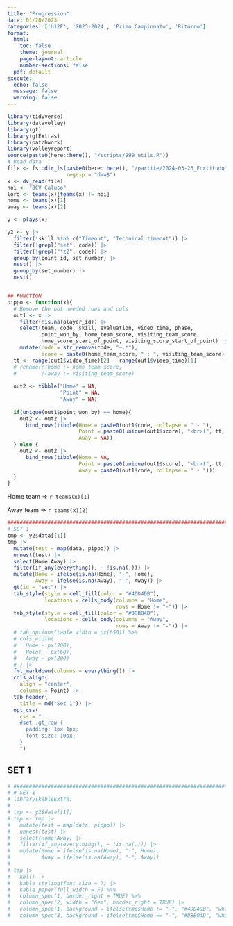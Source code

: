 ```yaml
---
title: "Progression"
date: 01/20/2023
categories: ['U12F', '2023-2024', 'Primo Campionato', 'Ritorno']
format:
  html:
    toc: false
    theme: journal
    page-layout: article
    number-sections: false
  pdf: default
execute:
  echo: false
  message: false
  warning: false
---
```


```r
library(tidyverse)
library(datavolley)
library(gt)
library(gtExtras)
library(patchwork)
library(volleyreport)
source(paste0(here::here(), "/scripts/999_utils.R"))
# Read data
file <- fs::dir_ls(paste0(here::here(), "/partite/2024-03-23_Fortitudo"), 
                   regexp = "dvw$")
x <- dv_read(file)
noi <- "BCV Caluso"
loro <- teams(x)[teams(x) != noi]
home <- teams(x)[1]
away <- teams(x)[2]

y <- plays(x)

y2 <- y |> 
  filter(!skill %in% c("Timeout", "Technical timeout")) |> 
  filter(!grepl("set", code)) |> 
  filter(!grepl("*z2", code)) |> 
  group_by(point_id, set_number) |> 
  nest() |> 
  group_by(set_number) |> 
  nest()


## FUNCTION
pippo <- function(x){
  # Remove the not needed rows and cols
  out1 <- x |> 
    filter(!is.na(player_id)) |> 
    select(team, code, skill, evaluation, video_time, phase, 
           point_won_by, home_team_score, visiting_team_score,
           home_score_start_of_point, visiting_score_start_of_point) |> 
    mutate(code = str_remove(code, "~.*"),
           score = paste0(home_team_score, " : ", visiting_team_score))
  tt <- range(out1$video_time)[2] - range(out1$video_time)[1] 
  # rename(!!home := home_team_score,
  #        !!away := visiting_team_score)
  
  out2 <- tibble("Home" = NA,
                 "Point" = NA,
                 "Away" = NA)
  
  if(unique(out1$point_won_by) == home){
    out2 <- out2 |> 
      bind_rows(tibble(Home = paste0(out1$code, collapse = " - "),
                       Point = paste0(unique(out1$score), "<br>(", tt, "s)"),
                       Away = NA))
  } else {
    out2 <- out2 |>
      bind_rows(tibble(Home = NA,
                       Point = paste0(unique(out1$score), "<br>(", tt, "s)"),
                       Away = paste0(out1$code, collapse = " - ")))
  }
}
```

Home team => `r teams(x)[1]`

Away team => `r teams(x)[2]`

```r
################################################################################
# SET 1
tmp <- y2$data[[1]]
tmp |>
  mutate(test = map(data, pippo)) |>
  unnest(test) |>
  select(Home:Away) |>
  filter(if_any(everything(), ~ !is.na(.))) |>
  mutate(Home = ifelse(is.na(Home), "-", Home),
         Away = ifelse(is.na(Away), "-", Away)) |>
  gt(id = "set") |>
  tab_style(style = cell_fill(color = "#4DD4DB"),
            locations = cells_body(columns = "Home",
                                   rows = Home != "-")) |>
  tab_style(style = cell_fill(color = "#DBB04D"),
            locations = cells_body(columns = "Away",
                                   rows = Away != "-")) |>
  # tab_options(table.width = px(650)) %>%
  # cols_width(
  #   Home ~ px(200),
  #   Point ~ px(60),
  #   Away ~ px(200)
  # ) |>
  fmt_markdown(columns = everything()) |>
  cols_align(
    align = "center",
    columns = Point) |>
  tab_header(
    title = md("Set 1")) |>
  opt_css(
    css = "
    #set .gt_row {
      padding: 1px 1px;
      font-size: 10px;
    }
    ")
```

## SET 1
```r
# ################################################################################
# # SET 1
# library(kableExtra)
# 
# tmp <- y2$data[[1]]
# tmp <- tmp |> 
#   mutate(test = map(data, pippo)) |> 
#   unnest(test) |> 
#   select(Home:Away) |> 
#   filter(if_any(everything(), ~ !is.na(.))) |> 
#   mutate(Home = ifelse(is.na(Home), "-", Home),
#          Away = ifelse(is.na(Away), "-", Away)) 
# 
# tmp |> 
#   kbl() |> 
#   kable_styling(font_size = 7) |> 
#   kable_paper(full_width = F) %>%
#   column_spec(1, border_right = TRUE) %>%
#   column_spec(2, width = "6em", border_right = TRUE) |> 
#   column_spec(1, background = ifelse(tmp$Home != "-", "#4DD4DB", "white")) |> 
#   column_spec(3, background = ifelse(tmp$Home == "-", "#DBB04D", "white")) 


```

